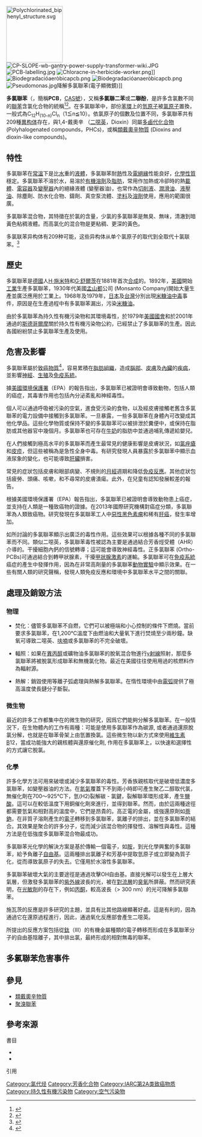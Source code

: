 {{Chembox
| Name = 多氯聯苯
| ImageFile = Polychlorinated biphenyl structure.svg
<!--
| Section1 = {{Chembox Identifiers
|   CASNo =  1336-36-3
|   PubChem = 
|   SMILES =  }}-->

| Section2 = {{Chembox Properties
| Formula = C<sub>12</sub>H<sub>n</sub>Cl<sub>10-n</sub>
| Appearance = 淡黃色或無色黏稠液，10℃以下時成固體
| Density = 1.18~1.8 g/L（固）
| Solvent = 其他溶剂
| MeltingPt = 10 °C
| BoilingPt = 290~420 ℃
  }}

| Section7 = {{Chembox Hazards
| EUClass = 毒（'''T'''）<br />对环境有害（'''N'''）
|   NFPA-H = 3
|   NFPA-F = 3
|  NFPA-R = 0
| Ld50:1,010~1,900 mg/kg（大鼠、吞食）
| FlashPt = 可燃141~420 ℃
  }}
}}

[[File:Polychlorinated_biphenyl_structure.svg|150px]]
[[File:CP-SLOPE-wb-gantry-power-supply-transformer-wiki.JPG|thumb]]
[[File:PCB-labelling.jpg|thumb]]
[[File:Chloracne-in-herbicide-worker.png|thumb]]]]
[[File:Biodegradacióaeròbicapcb.png|thumb]]
[[File:Biodegradacióanaeròbicapcb.png|thumb]]
[[Image:Pseudomonas.jpg|thumb]]降解多氯聯苯(電子顯微鏡)]]

'''多氯聯苯'''（{{lang-en|'''polychlorinated biphenyl'''}}，簡稱'''PCB'''，[[CAS號|CAS號]]{{CAS|1336-36-3}}），又稱'''多氯聯二苯'''或'''二聯酚'''，是許多含氯數不同的[[聯苯|聯苯]]含氯化合物的統稱<ref>{{harvnb|陳怡儒|2011|pp=191-193}}</ref><ref name="周琦淳2013-p108">{{harvnb|周琦淳|2013|pp=110-111}}</ref>。在多氯聯苯中，部份[[苯環|苯環]]上的[[氫原子|氫原子]]被[[氯|氯原子]]置換，一般式為C<sub>12</sub>H<sub>(10-n)</sub>Cl<sub>n</sub>（1≦n≦10）。依氯原子的個數及位置不同，多氯聯苯共有209種[[異构体|異构体]]存在，與1,4-戴奧辛 （[[二噁英|二噁英]]，Dioxin）同屬[[多鹵代化合物|多鹵代化合物]] (Polyhalogenated compounds，PHCs)，或稱[[類戴奧辛物質|類戴奧辛物質]] (Dioxins and dioxin-like compounds)。

== 特性 ==
多氯聯苯在[[常溫|常溫]]下是比[[水|水]]重的[[液體|液體]]，多氯聯苯耐[[熱|熱]]性及[[電|電]][[絕緣|絕緣]]性能良好，[[化學性質|化學性質]]穩定。多氯聯苯不溶於水，易溶於[[有機溶劑|有機溶劑]]及[[脂肪|脂肪]]，常用作加熱或冷卻時的熱[[載體|載體]]、[[電容器|電容器]]及[[變壓器|變壓器]]內的絕緣液體 (變壓器油)，也常作為[[切削液|切削液]]、[[潤滑油|潤滑油]]、[[液壓油|液壓油]]、除塵劑、防水化合物、鑄劑、真空泵流體、[[塗料|塗料]]及[[溶劑|溶劑]]使用，應用的範圍很廣。

多氯聯苯混合物，其特徵在於氯的含量，少氯的多氯聯苯是無臭、無味，清澈到暗黃色粘稠液體。而高氯化的混合物是更粘稠、更深的黃色。

多氯联苯异构体有209种可能，这些异构体从单个氯原子的取代到全取代十氯联苯。<ref name="pcb">{{cite web|title=多氯联苯|url=http://www.caslab.com/Chinese/PCB-Congeners.php|accessdate=2013-07-13|archive-date=2020-04-05|archive-url=https://web.archive.org/web/20200405135218/http://www.caslab.com/Chinese/PCB-Congeners.php|dead-url=yes}}</ref>

== 歷史 ==
多氯聯苯是[[德國|德國]]人[[H·施米特|H·施米特]]和[[G·舒爾茨|G·舒爾茨]]在1881年首次[[化學合成|合成]]的。1892年，[[美國|美國]]開始[[工業|工業]]生產多氯聯苯，1930年代美國[[孟山都|孟山都]]公司 (Monsanto Company)開始大量生產並廣泛應用於工業上。1968年及1979年，[[日本|日本]]及[[台灣|台灣]]分別出現[[米糠油中毒|米糠油中毒]]事件，原因是在生產過程中有多氯聯苯漏出，污染[[米糠油|米糠油]]。

由於多氯聯苯為持久性有機污染物和其環境毒性，於1979年[[美國國會|美國國會]]和於2001年通過的[[斯德哥爾摩|斯德哥爾摩]]關於持久性有機污染物公約，已經禁止了多氯聯苯的生產。因此各國紛紛禁止多氯聯苯生產及使用。

== 危害及影響 ==

多氯聯苯屬於[[致癌物質|致癌物質]]<ref name="toxic">{{cite web|title=多氯聯苯的毒性及急救方式|url=http://www.eric.org.tw/Chm_/92Manual/s001.htm|accessdate=2013-07-13|deadurl=yes|archiveurl=https://web.archive.org/web/20071008185038/http://www.eric.org.tw/Chm_/92Manual/s001.htm|archivedate=2007-10-08}}</ref>，容易累積在[[脂肪組織|脂肪組織]]，造成[[腦部|腦部]]、[[皮膚|皮膚]]及[[內臟|內臟]]的[[疾病|疾病]]，並影響[[神經|神經]]、[[生殖|生殖]]及[[免疫系統|免疫系統]]。

據[[美國環境保護署|美國環境保護署]]（EPA）的報告指出，多氯聯苯已被證明會導致動物，包括人類的癌症，其毒害作用也包括內分泌紊亂和神經毒性。 

個人可以通過呼吸被污染的空氣，進食受污染的食物，以及經皮膚接觸老舊含多氯聯苯的電力設備中接觸到多氯聯苯。一旦暴露，一些多氯聯苯在身體內可改變成其他化學品。這些化學物質或保持不變的多氯聯苯可以被排泄於糞便中，或保持在脂肪或其他器官中幾個月。多氯聯苯也可存在[[牛奶|牛奶]]的脂肪中並通過哺乳傳遞給嬰兒。

在人們接觸到極高水平的多氯聯苯而產生最常見的健康影響是皮膚狀況，如[[氯痤瘡|氯痤瘡]]和[[皮疹|皮疹]]，但這些被稱為是急性全身中毒。有研究發現人員暴露於多氯聯苯中顯示血液尿象的變化，也可能導致[[肝臟|肝臟]]損害。

常見的症狀包括皮膚和眼部病變、不規則的[[月經|月經]]週期和降低[[免疫反應|免疫反應]]。其他症狀包括疲勞、頭痛、咳嗽，和不尋常的皮膚潰瘍。此外，在兒童有認知發展較差的報告。

根據美國環境保護署（EPA）報告指出，多氯聯苯已被證明會導致動物患上癌症，並支持在人類是一種致癌物的證據。在2013年國際研究機構對癌症分類，多氯聯苯為人類致癌物。研究發現在多氯聯苯工人中[[惡性黑色素瘤|惡性黑色素瘤]]和稀有[[肝癌|肝癌]]，發生率增加。

如所討論的多氯聯苯顯示出廣泛的毒性作用。這些效果可以根據各種不同的多氯聯苯而不同。類似二噁英，多氯聯苯毒性被認為主要是通過結合芳香烴受體（AHR）介導的。干擾細胞內鈣的信號轉導；這可能會導致神經毒性。正多氯聯苯 (Ortho-PCBs)可通過結合到轉甲狀腺素，干擾[[甲狀腺激素|甲狀腺激素]]的運輸。多氯聯苯可在[[免疫系統|免疫系統]]癌症的產生中發揮作用，因為在非常高劑量的多氯聯苯[[動物實驗|動物實驗]]中顯示效果。在一些有關人類的研究聲稱，發現人類免疫反應和環境中多氯聯苯水平之間的關聯。

== 處理及銷毀方法 ==
===物理===
*焚化：儘管多氯聯苯不自燃，它們可以被極端和小心控制的條件下燃燒。當前要求多氯聯苯，在1,200℃溫度下由燃油和大量氧下進行焚燒至少兩秒鐘。缺氧可導致二噁英、[[呋喃|呋喃]]或多氯聯苯的不完全破壞。

*輻照：如果在[[異丙醇|異丙醇]]或礦物油多氯聯苯的脫氧混合物進行[[γ射線|γ射線]]照射，那麼多氯聯苯將被脫氯形成聯苯和無機氯化物。最近在美國往往使用用過的核燃料作為輻射源。 

*熱解：銷毀使用等離子弧處理與熱解多氯聯苯。在惰性環境中由[[電弧|電弧]]提供了極高溫度使長鏈分子斷裂。

===微生物===
最近的許多工作都集中在的微生物的研究，因爲它們能夠分解多氯聯苯。在一般情況下，在生物體內的工作有兩種：可能是使用多氯聯苯作為碳源, 或者通過還原脫氯分解，也就是在聯苯骨架上由氫置換氯。這些微生物以新方式來使用[[維生素|維生素]]B12，當成功能強大的親核體與還原催化劑, 作用在多氯聯苯上，以快速和選擇性的方式讓它脫氯。

===化學===
許多化學方法可用來破壞或減少多氯聯苯的毒性。芳香族親核取代是破壞低濃度多氯聯苯，如變壓器油的方法。在[[氮氣|氮氣]]覆蓋下不到兩小時即可產生聚乙二醇取代氯，無催化劑在700〜925℃下，氫(H2)裂解碳 - 氯鍵，裂解聯苯環形成苯，產生[[鹽酸|鹽酸]]。這可以在較低溫度下用銅催化劑來進行，並得到聯苯。然而，由於這兩種途徑都需要氫氣和相對高的溫度中，它們是昂貴的。高正電的金屬，或強還原劑如[[萘鈉|萘鈉]]，在非質子溶劑產生的[[電子|電子]]轉移到多氯聯苯，氯離子的排出，並在多氯聯苯的結合。其效果是聚合的許多分子，從而減少該混合物的揮發性、溶解性與毒性。這種方法是在低強度多氯聯苯混合物最成功。

多氯聯苯光化學的解決方案是基於傳輸一個電子，如[[胺|胺]]，到光化學興奮的多氯聯苯，給予負離子[[自由基|自由基]]。這兩種排出氯離子和芳基中提取氫原子或立即變為質子化，從而導致氯原子的失去。它僅用於水溶性多氯聯苯。

多氯聯苯破壞大氣的主要途徑是通過攻擊OH自由基。直接光解可以發生在上層大氣層，但激發多氯聯苯的[[紫外線|紫外線]]波長的光，被在[[對流層|對流層]]的[[臭氧|臭氧]]所屏蔽。然而研究表明，在[[光敏劑|光敏劑]]的存在下，例如[[丙酮|丙酮]]，較高波長（> 300 nm）的光可降解多氯聯苯。 

施瓦茨的反應是許多研究的主題，並具有比其他路線顯著好處。這是有利的，因為通過它在還原過程進行，因此，通過氧化反應部會產生二噁英。

所提出的反應方案包括從[[鈦|鈦]]（Ⅲ）的有機金屬種類的電子轉移而形成在多氯聯苯分子的自由基陰離子，其中排出氯，最終形成的相對無毒的聯苯。

== 多氯聯苯危害事件 ==
{{main|米糠油中毒事件}}

== 參見 ==
*[[類戴奧辛物質|類戴奧辛物質]]
*[[聚溴聯苯|聚溴聯苯]]

==參考來源==
;書目
*{{clref|陳怡儒|2011|ref= {{cite isbn|9789861207612|ref=harv|noedit}}}}
*{{clref|周琦淳|2013|ref= {{cite isbn|9789866434488|ref=harv|noedit}}}}

;引用
{{Reflist}}

{{HealthIssuesOfPlastics}}

[[Category:氯代烃|Category:氯代烃]]
[[Category:芳香化合物|Category:芳香化合物]]
[[Category:IARC第2A类致癌物质|Category:IARC第2A类致癌物质]]
[[Category:持久性有機污染物|Category:持久性有機污染物]]
[[Category:空气污染物|Category:空气污染物]]